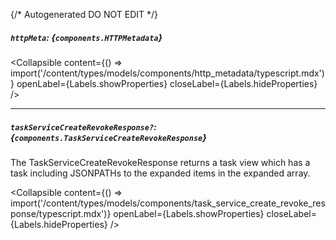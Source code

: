 {/* Autogenerated DO NOT EDIT  */}

##### `httpMeta`: *{`components.HTTPMetadata`}*

<Collapsible content={() => import('/content/types/models/components/http_metadata/typescript.mdx')} openLabel={Labels.showProperties} closeLabel={Labels.hideProperties} />


---
##### `taskServiceCreateRevokeResponse?`: *{`components.TaskServiceCreateRevokeResponse`}*
The TaskServiceCreateRevokeResponse returns a task view which has a task including JSONPATHs to the expanded items in the expanded array.

<Collapsible content={() => import('/content/types/models/components/task_service_create_revoke_response/typescript.mdx')} openLabel={Labels.showProperties} closeLabel={Labels.hideProperties} />



